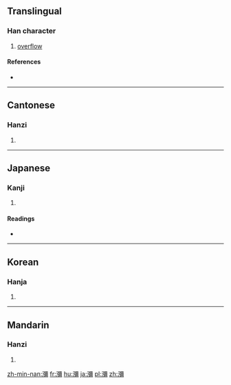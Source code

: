{{also|彌}}
==Translingual==

===Han character===
{{Han char|rn=85|rad=水|as=17|sn=20|four=31127|canj=ENMB}}

# [[overflow]]

====References====
* {{Han ref|kx=0660.310|dkj=18690|dj=1070.220|hdz=31791.030|uh=7030|ud=28720|bh=C46A|bd=50282}}

----

==Cantonese==

===Hanzi===
{{yue-hanzi|jyut=[[mei4]], [[nei4]]|y=mei4, nei4}}

# {{defn|lang=yue|sort=水17}}

----

==Japanese==

===Kanji===
{{ja-kanji|grade=|rs=水17}}

# {{defn|lang=ja|sort=水17}}

====Readings====
* {{ja-readings|on=[[び]] (bi), [[み]] (mi)|kun=[[ながれる]] (nagareru), [[ながれ]] (nagare)}}

----

==Korean==

===Hanja===
{{ko-hanja|hangeul=미|eumhun=|rv=mi|mr=mi|y=mi}}

# {{defn|lang=ko|sort=水17}}

----

==Mandarin==

===Hanzi===
{{cmn-hanzi|pin=[[mí]] ([[mi2]])|wg=mi<sup>2</sup>}}

# {{defn|lang=cmn|sort=水17}}

[[zh-min-nan:瀰]]
[[fr:瀰]]
[[hu:瀰]]
[[ja:瀰]]
[[pl:瀰]]
[[zh:瀰]]